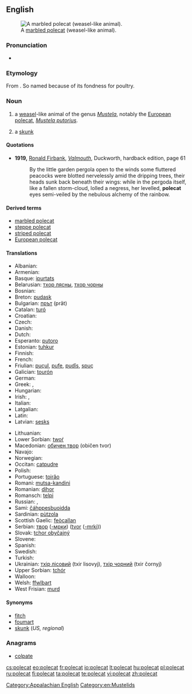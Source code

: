 ==English==
[[Image:Marbled polecat.jpg|thumb|right|A [[marbled polecat]] (weasel-like animal).]]

===Pronunciation===
* {{IPA|/ˈpɔlkæt/}}

===Etymology===
From {{etyl|frm}} {{term|pole||hen|lang=frm}} {{compound||cat}}. So named because of its fondness for poultry.
{{wikipedia}}

===Noun===
{{en-noun}}

# a [[weasel]]-like animal of the genus ''[[Mustela]]'', notably the [[European polecat]], ''[[Mustela putorius]]''.
# {{US|dialect}} a [[skunk]]

====Quotations====
* '''1919,''' [[w:Ronald Firbank|Ronald Firbank]], ''[[w:Valmouth|Valmouth]]'', Duckworth, hardback edition, page 61
*: By the little garden pergola open to the winds some fluttered peacocks were blotted nervelessly amid the dripping trees, their heads sunk back beneath their wings: while in the pergoda itself, like a fallen storm-cloud, lolled a negress, her levelled, '''polecat''' eyes semi-veiled by the nebulous alchemy of the rainbow.

====Derived terms====
* [[marbled polecat]]
* [[steppe polecat]]
* [[striped polecat]]
* [[European polecat]]

====Translations====
{{trans-top|''Mustela putorius''}}
* Albanian: {{t+|sq|qelbësi|xs=Albanian}}
* Armenian: {{t-|hy|ժանտաքիս|tr=žantak'is}}
* Basque: [[ipurtats]]
* Belarusian: [[тхор лясны]], [[тхор чорны]]
* Bosnian: {{t-|bs|tvor|m}}
* Breton: [[pudask]]
* Bulgarian: [[прът]] (prăt)
* Catalan: [[turó]]
* Croatian: {{t+|hr|tvor}}
* Czech: {{t+|cs|tchoř|m}}
* Danish: {{t|da|ilder}}
* Dutch: {{t+|nl|bunzing|m}}
* Esperanto: [[putoro]]
* Estonian: [[tuhkur]]
* Finnish: {{t+|fi|hilleri}}
* French: {{t+|fr|putois|m}}
* Friulian: [[puçul]], [[pufe]], [[pudîs]], [[spuç]]
* Galician: [[tourón]]
* German: {{t+|de|Iltis|m}}
* Greek: {{t+|el|οζοϊκτίς}}, {{t+|el|βρωμοκούναβο}}
* Hungarian: {{t+|hu|görény}}
* Irish: {{t|ga|cat coille|m}}, {{t|ga|toghán|m}}
* Italian: {{t-|it|puzzola|f}}
* Latgalian: {{tø|ltg|saskys|m}}
* Latin: {{t+|la|mustella}}
* Latvian: [[sesks]]
{{trans-mid}}
* Lithuanian: {{t+|lt|šeškas|xs=Lithuanian}}
* Lower Sorbian: [[twoŕ]]
* Macedonian: [[обичен твор]] (običen tvor)
* Navajo: {{tø|nv|tó wónaanídę́ę́ʼ dlǫ́ʼii}}
* Norwegian: {{t|no|ilder}}
* Occitan: [[catpudre]]
* Polish: {{t+|pl|tchórz}}
* Portuguese: [[toirăo]]
* Romani: [[mutsa-kandini]] {{f}}
* Romanian: [[dihor]]
* Romansch: [[telpi]]
* Russian: {{t+|ru|хорёк|tr=xorjók|m}}, {{t+|ru|хорь|m|tr=xor'}}
* Sami: [[čáhppesbuoidda]]
* Sardinian: [[pùtzola]]
* Scottish Gaelic: [[feòcallan]]
* Serbian: [[твор]] ([[-мрки]]) ([[tvor]] ([[-mrki]]))
* Slovak: [[tchor obyčajný]]
* Slovene: {{t+|sl|dihur|m}}
* Spanish: {{t-|es|turón|m}}
* Swedish: {{t+|sv|iller}}
* Turkish: {{t+|tr|kokarca}}
* Ukrainian: [[тхiр лiсовий]] (txir lisovyj), [[тхiр чорний]] (txir čornyj)
* Upper Sorbian: [[tchór]]
* Walloon: {{t+|wa|vexhåd|xs=Walloon}}
* Welsh: [[ffwlbart]]
* West Frisian: [[murd]]
{{trans-bottom}}

{{trans-see|skunk}}

====Synonyms====
* [[fitch]]
* [[foumart]]
* [[skunk]] (''US, regional'')

===Anagrams===
* [[colpate#English|colpate]]

[[Category:Appalachian English]]
[[Category:en:Mustelids]]

[[cs:polecat]]
[[eo:polecat]]
[[fr:polecat]]
[[io:polecat]]
[[lt:polecat]]
[[hu:polecat]]
[[pl:polecat]]
[[ru:polecat]]
[[fi:polecat]]
[[ta:polecat]]
[[te:polecat]]
[[vi:polecat]]
[[zh:polecat]]